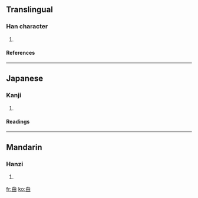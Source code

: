 ==Translingual==
===Han character===
{{Han char|rn=102|rad=田|as=01|sn=6|four=|canj=竹田 (HW)}}
# {{defn|Han|sort=田01}}
====References====
{{Han ref|kx=0759.010|dkj=21728|dj=1169.010|hdz=42528.040|uh=7536|ud=30006}}

----
==Japanese==
===Kanji===
{{ja-kanji|grade=|rs=田01}}
# {{defn|Japanese}} 
====Readings====
{{ja-readings|on=[[ふつ]] (futsu), [[ふち]] (fuchi), [[ひ]] (hi)|kun=|nanori=}}

----
==Mandarin==
===Hanzi===
{{cmn-hanzi|pin=[[fú]] ([[fu2]])|wg=fu<sup>2</sup>}}
# {{defn|Mandarin}}

[[fr:甶]]
[[ko:甶]]